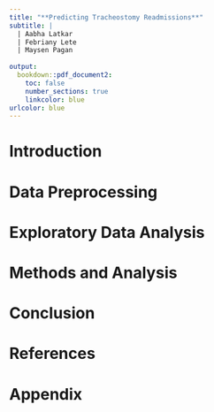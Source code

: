 ```yaml
---
title: "**Predicting Tracheostomy Readmissions**"
subtitle: |
  | Aabha Latkar
  | Febriany Lete  
  | Maysen Pagan
  
output: 
  bookdown::pdf_document2:
    toc: false
    number_sections: true
    linkcolor: blue
urlcolor: blue
---
```


# Introduction

# Data Preprocessing

# Exploratory Data Analysis

# Methods and Analysis

# Conclusion

\newpage
# References

\newpage
# Appendix



